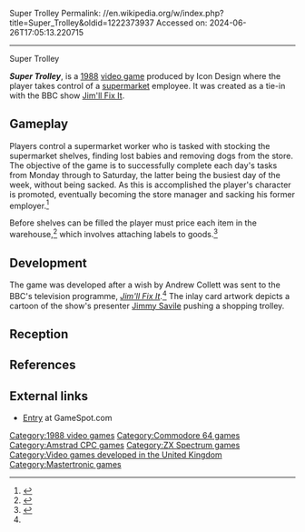 Super Trolley
Permalink: //en.wikipedia.org/w/index.php?title=Super_Trolley&oldid=1222373937
Accessed on: 2024-06-26T17:05:13.220715



------
Super Trolley
{{Infobox video game
|width = 
|title = Super Trolley
|image = Super trolley c64 cover.jpg
|image_size = 200px
|caption = 
|developer = Icon Design
|publisher = [[Mastertronic]]
|designer = 
|series = 
|engine = 
|released = 1988
|genre = [[Action video game|Action]]
|modes = 
|platforms = [[Amstrad CPC]], [[ZX Spectrum]] [[Commodore 64]]
|arcade system = 
}}

'''''Super Trolley''''', is a [[1988 in video gaming|1988]] [[video game]] produced by Icon Design where the player takes control of a [[supermarket]] employee. It was created as a tie-in with the BBC show [[Jim'll Fix It]].

==Gameplay==
Players control a supermarket worker who is tasked with stocking the supermarket shelves, finding lost babies and removing dogs from the store. The objective of the game is to successfully complete each day's tasks from Monday through to Saturday, the latter being the busiest day of the week, without being sacked. As this is accomplished the player's character is promoted, eventually becoming the store manager and sacking his former employer.<ref name="crash">{{cite journal | last = Hamza| first = Katharina |author2=Roberts, Nick | title = Reviews - Super Trolley| journal = [[Crash (magazine)|Crash]]| issue =  52 | pages = 14| publisher = [[Newsfield]]| date = May 1988 }}</ref>

Before shelves can be filled the player must price each item in the warehouse,<ref name="zzap">{{cite journal | last = Houghton| first = Gordon |author2=Sumner, Paul | title = Budget Test - Super Trolley| journal = [[Zzap!64]]| issue =  40 | pages = 88| publisher = [[Newsfield]]| date = August 1988 }}</ref> which involves attaching labels to goods.<ref name="cvg">{{cite journal | last = Jenkins| first = Chris | title = Reviews - Super Trolley| journal = [[Computer and Video Games]]| issue =  80 | pages = 46| publisher = [[Dennis Publishing]]| date = June 1988 }}</ref>

==Development==
The game was developed after a wish by Andrew Collett was sent to the BBC's television programme, ''[[Jim'll Fix It]]''.<ref name="cvg"/> The inlay card artwork depicts a cartoon of the show's presenter [[Jimmy Savile]] pushing a shopping trolley.

==Reception==
{{Video game reviews
| CRASH = 54%<ref>{{Cite web|url=http://www.worldofspectrum.org/showmag.cgi?mag=Crash/Issue52/Pages/Crash5200014.jpg|title = Crash}}</ref>
| CVG   = 21/40<ref>{{Cite web|url=http://www.worldofspectrum.org/showmag.cgi?mag=C+VG/Issue080/Pages/CVG08000046.jpg|title = Computer & Video Games}}</ref>
}}

==References==
{{reflist}}

==External links==
* [http://www.gamespot.com/cpc/puzzle/supertrolley/tech_info.html?tag=tabs%3Bsummary Entry] at GameSpot.com

[[Category:1988 video games]]
[[Category:Commodore 64 games]]
[[Category:Amstrad CPC games]]
[[Category:ZX Spectrum games]]
[[Category:Video games developed in the United Kingdom]]
[[Category:Mastertronic games]]


{{8bitcomputer-game-stub}}
